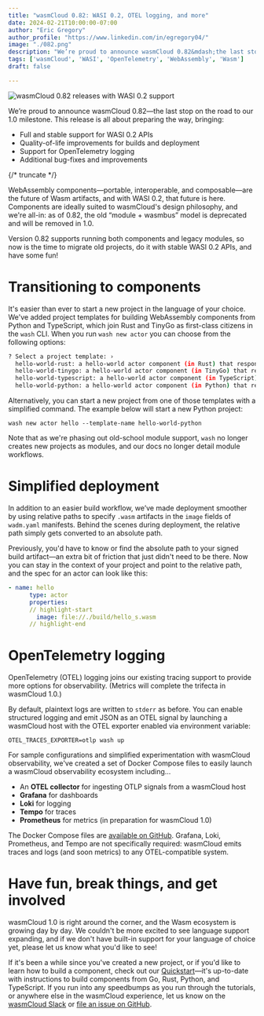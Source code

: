 ```yaml
---
title: "wasmCloud 0.82: WASI 0.2, OTEL logging, and more"
date: 2024-02-21T10:00:00-07:00
author: "Eric Gregory"
author_profile: "https://www.linkedin.com/in/egregory04/"
image: "./082.png"
description: "We’re proud to announce wasmCloud 0.82&mdash;the last stop on the road to our 1.0 milestone. For this tutorial, we'll use Python as an example. This release brings WASI 0.2 support, OpenTelemetry logging, and more."
tags: ['wasmCloud', 'WASI', 'OpenTelemetry', 'WebAssembly', 'Wasm']
draft: false

---
```


![wasmCloud 0.82 releases with WASI 0.2 support](./082.png)

We’re proud to announce wasmCloud 0.82&mdash;the last stop on the road to our 1.0 milestone. This release is all about preparing the way, bringing: 

* Full and stable support for WASI 0.2 APIs 
* Quality-of-life improvements for builds and deployment
* Support for OpenTelemetry logging
* Additional bug-fixes and improvements

{/* truncate */}

WebAssembly components&mdash;portable, interoperable, and composable&mdash;are the future of Wasm artifacts, and with WASI 0.2, that future is here. Components are ideally suited to wasmCloud's design philosophy, and we're all-in: as of 0.82, the old “module + wasmbus” model is deprecated and will be removed in 1.0.  

Version 0.82 supports running both components and legacy modules, so now is the time to migrate old projects, do it with stable WASI 0.2 APIs, and have some fun!

# Transitioning to components

It's easier than ever to start a new project in the language of your choice. We've added project templates for building WebAssembly components from Python and TypeScript, which join Rust and TinyGo as first-class citizens in the `wash` CLI. When you run `wash new actor` you can choose from the following options:

```bash
? Select a project template: ›
  hello-world-rust: a hello-world actor component (in Rust) that responds over an HTTP connection
  hello-world-tinygo: a hello-world actor component (in TinyGo) that responds over an HTTP connection
  hello-world-typescript: a hello-world actor component (in TypeScript) that responds over an HTTP connection
  hello-world-python: a hello-world actor component (in Python) that responds over an HTTP connection
```

Alternatively, you can start a new project from one of those templates with a simplified command. The example below will start a new Python project:  

`wash new actor hello --template-name hello-world-python`

Note that as we're phasing out old-school module support, `wash` no longer creates new projects as modules, and our docs no longer detail module workflows.

# Simplified deployment

In addition to an easier build workflow, we’ve made deployment smoother by using relative paths to specify `.wasm` artifacts in the `image` fields of `wadm.yaml` manifests. Behind the scenes during deployment, the relative path simply gets converted to an absolute path.  

Previously, you'd have to know or find the absolute path to your signed build artifact&mdash;an extra bit of friction that just didn't need to be there. Now you can stay in the context of your project and point to the relative path, and the spec for an actor can look like this:

```yaml
- name: hello
      type: actor
      properties:
      // highlight-start
        image: file://./build/hello_s.wasm
      // highlight-end
```

# OpenTelemetry logging

OpenTelemetry (OTEL) logging joins our existing tracing support to provide more options for observability. (Metrics will complete the trifecta in wasmCloud 1.0.)  

By default, plaintext logs are written to `stderr` as before. You can enable structured logging and emit JSON as an OTEL signal by launching a wasmCloud host with the OTEL exporter enabled via environment variable:

```shell
OTEL_TRACES_EXPORTER=otlp wash up
```

For sample configurations and simplified experimentation with wasmCloud observability, we've created a set of Docker Compose files to easily launch a wasmCloud observability ecosystem including...

* An **OTEL collector** for ingesting OTLP signals from a wasmCloud host
* **Grafana** for dashboards
* **Loki** for logging
* **Tempo** for traces
* **Prometheus** for metrics (in preparation for wasmCloud 1.0)

The Docker Compose files are [available on GitHub](https://github.com/wasmCloud/wasmCloud/tree/main/examples/docker). Grafana, Loki, Prometheus, and Tempo are not specifically required: wasmCloud emits traces and logs (and soon metrics) to any OTEL-compatible system.

# Have fun, break things, and get involved

wasmCloud 1.0 is right around the corner, and the Wasm ecosystem is growing day by day. We couldn't be more excited to see language support expanding, and if we don't have built-in support for your language of choice yet, please let us know what you'd like to see!

If it's been a while since you've created a new project, or if you'd like to learn how to build a component, check out our [Quickstart](https://wasmcloud.com/docs/tour/hello-world)&mdash;it's up-to-date with instructions to build components from Go, Rust, Python, and TypeScript. If you run into any speedbumps as you run through the tutorials, or anywhere else in the wasmCloud experience, let us know on the [wasmCloud Slack](https://slack.wasmcloud.com/) or [file an issue on GitHub](https://github.com/wasmCloud/wasmCloud/issues).
